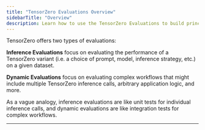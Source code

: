 ```yaml
---
title: "TensorZero Evaluations Overview"
sidebarTitle: "Overview"
description: Learn how to use the TensorZero Evaluations to build principled LLM-powered applications.
---
```


TensorZero offers two types of evaluations:

**Inference Evaluations** focus on evaluating the performance of a TensorZero variant (i.e. a choice of prompt, model, inference strategy, etc.) on a given dataset.

**Dynamic Evaluations** focus on evaluating complex workflows that might include multiple TensorZero inference calls, arbitrary application logic, and more.

As a vague analogy, inference evaluations are like unit tests for individual inference calls, and dynamic evaluations are like integration tests for complex workflows.

---

<Columns cols={2}>
  <Card
    title="Tutorial: Inference Evaluations"
    href="/evaluations/inference-evaluations/tutorial/"
  ></Card>
  <Card
    title="Tutorial: Dynamic Evaluations"
    href="/evaluations/dynamic-evaluations/tutorial/"
  ></Card>
</Columns>
